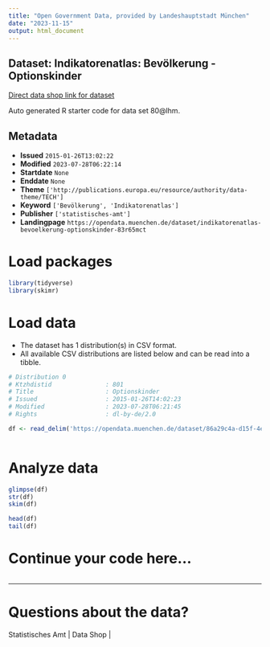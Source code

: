 ```yaml
---
title: "Open Government Data, provided by Landeshauptstadt München"
date: "2023-11-15"
output: html_document
---
```


## Dataset: Indikatorenatlas: Bevölkerung - Optionskinder

[Direct data shop link for dataset](https://opendata.muenchen.de/dataset/indikatorenatlas-bevoelkerung-optionskinder-83r65mct)

Auto generated R starter code for data set 80@lhm.

## Metadata

- **Issued** `2015-01-26T13:02:22`
- **Modified** `2023-07-28T06:22:14`
- **Startdate** `None`
- **Enddate** `None`
- **Theme** `['http://publications.europa.eu/resource/authority/data-theme/TECH']`
- **Keyword** `['Bevölkerung', 'Indikatorenatlas']`
- **Publisher** `['statistisches-amt']`
- **Landingpage** `https://opendata.muenchen.de/dataset/indikatorenatlas-bevoelkerung-optionskinder-83r65mct`


# Load packages

```r

library(tidyverse)
library(skimr)

```

# Load data

-   The dataset has 1 distribution(s) in CSV format.
-   All available CSV distributions are listed below and can be read into a tibble.

```r

# Distribution 0
# Ktzhdistid               : 801
# Title                    : Optionskinder
# Issued                   : 2015-01-26T14:02:23
# Modified                 : 2023-07-28T06:21:45
# Rights                   : dl-by-de/2.0

df <- read_delim('https://opendata.muenchen.de/dataset/86a29c4a-d15f-4e9d-8b64-99768886ba80/resource/b5d2a7e5-4841-462a-b244-ef5d3976d73e/download/indikat_bevoelkerung_optionskinder_240723.csv')



```

# Analyze data

```r

glimpse(df)
str(df)
skim(df)

head(df)
tail(df)

```

# Continue your code here...

```r

```

------------------------------------------------------------------------

# Questions about the data?

Statistisches Amt | Data Shop | 

